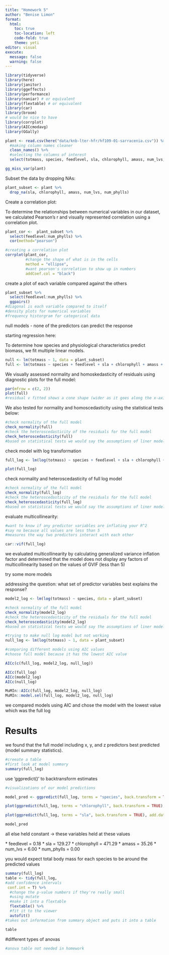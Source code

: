 ```yaml
---
title: "Homework 5"
author: "Benise Limon"
format: 
  html: 
    toc: true 
    toc-location: left
    code-fold: true 
    theme: yeti 
editor: visual
execute: 
  message: false
  warning: false
---
```


```r
library(tidyverse)
library(here)
library(janitor)
library(ggeffects)
library(performance)
library(naniar) # or equivalent
library(flextable) # or equivalent
library(car)
library(broom)
# would be nice to have
library(corrplot)
library(AICcmodavg)
library(GGally)

```

```r
plant <- read.csv(here("data/knb-lter-hfr/hf109-01-sarracenia.csv")) %>%
  #making column names cleaner 
  clean_names() %>% 
  #selecting the columns of interest 
  select(totmass, species, feedlevel, sla, chlorophyll, amass, num_lvs, num_phylls)

```

```r
gg_miss_var(plant)
```

Subset the data by dropping NAs:

```r
plant_subset <- plant %>% 
  drop_na(sla, chlorophyll, amass, num_lvs, num_phylls)

```

Create a correlation plot:

To determine the relationships between numerical variables in our dataset, we calculated Pearson's r and visually represented correlation using a correlation plot.

```r
plant_cor <-  plant_subset %>% 
  select(feedlevel:num_phylls) %>% 
  cor(method="pearson")

#creating a correlation plot 
corrplot(plant_cor,
         #change the shape of what is in the cells 
         method = "ellipse",
         #want pearson's correlation to show up in numbers 
         addCoef.col = "black")
```

create a plot of each variable compared against the others

```r
plant_subset %>% 
  select(feedlevel:num_phylls) %>% 
  ggpairs() 
#diagonal is each variable compared to itself 
#density plots for numerical variables 
#frequency historgram for categorical data 
```

null models - none of the predictors can predict the response

starting regression here:

To determine how species and physiological characteristics predict biomass, we fit multiple linear models.

```r
null <- lm(totmass ~ 1, data = plant_subset)
full <- lm(totmass ~ species + feedlevel + sla + chlorophyll + amass + num_lvs + num_phylls, data = plant_subset)
```

We visually assessed normality and homoskedasticity of residuals using diagnostic plots for the full model:

```r
par(mfrow = c(2, 2))
plot(full)
#residual v fitted shows a cone shape (wider as it goes along the x-axis) which means there is not constant variance and it is heteroskedastic 
```

We also tested for normality and homoscedasticity using the statistical tests below:

```r
#check normality of the full model 
check_normality(full)
#check the heteroscedasticity of the residuals for the full model 
check_heteroscedasticity(full)
#based on statistical tests we would say the assumptions of liner models are not met 
```

check model with log transformation

```r
full_log <- lm(log(totmass) ~ species + feedlevel + sla + chlorophyll + amass + num_lvs + num_phylls, data = plant_subset)

plot(full_log)
```

check normality and heteroscedasticity of full log model

```r
#check normality of the full model 
check_normality(full_log)
#check the heteroscedasticity of the residuals for the full model 
check_heteroscedasticity(full_log)
#based on statistical tests we would say the assumptions of liner models are not met 
```

evaluate multicollinearity:

```r
#want to know if any predictor variables are inflating your R^2 
#say no because all values are less than 5 
#measures the way two predictors interact with each other 

car::vif(full_log)
```

we evaluated multicollinearity by calculating generalized variance inflation factor and determined that the model does not display any factors of multicollinearity based on the values of GVIF (less than 5)

try some more models

addressing the question: what set of predictor variables best explains the response?

```r
model2_log <- lm(log(totmass) ~ species, data = plant_subset)
```

```r
#check normality of the full model 
check_normality(model2_log)
#check the heteroscedasticity of the residuals for the full model 
check_heteroscedasticity(model2_log)
#based on statistical tests we would say the assumptions of liner models are not met
```

```r
#trying to make null log model but not working 
null_log <- lm(log(totmass) ~ 1, data = plant_subset)
```

```r
#comparing different models using AIC values 
#choose full model because it has the lowest AIC value 

AICc(c(full_log, model2_log, null_log))
```

```r
AICc(full_log)
AICc(model2_log)
AICc(null_log)

MuMIn::AICc(full_log, model2_log, null_log)
MuMIn::model.sel(full_log, model2_log, null_log)
```

we compared models using AIC and chose the model with the lowest value which was the full log

# Results

we found that the full model including x, y, and z predictors best predicted (model summary statistics).

```r
#creeate a table 
#first look at model summary 
summary(full_log)
```

use 'ggpredict()' to backtransform estimates

```r
#visualizations of our model predictions 

model_pred <- ggpredict(full_log, terms = "species", back.transform = TRUE)

plot(ggpredict(full_log, terms = "chlorophyll", back.transform = TRUE), add.data = T)

plot(ggpredict(full_log, terms = "sla", back.transform = TRUE), add.data = T)

model_pred
```

all else held constant -\> these variables held at these values

\* feedlevel = 0.18 \* sla = 129.27 \* chlorophyll = 471.29 \* amass = 35.26 \* num_lvs = 6.00 \* num_phylls = 0.00

you would expect total body mass for each species to be around the predicted values

```r
summary(full_log)
table <- tidy(full_log,
#add confidence intervals 
 conf.int = T) %>% 
  #change the p-value numbers if they're really small 
  #using mutate 
  #make it into a flextable 
  flextable() %>% 
  #fit it to the viewer 
  autofit()
#takes out information from summary object and puts it into a table 

table
```

#different types of anovas

```r
#anova table not needed in homework
```
